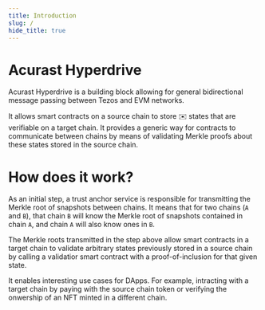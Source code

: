 ```yaml
---
title: Introduction
slug: /
hide_title: true
---
```



<head>
  <meta name="description" content="IBCF Documentation - Introduction" />
</head>

<div class="padding-vert--md"></div>

# Acurast Hyperdrive

Acurast Hyperdrive is a building block allowing for general bidirectional message passing between Tezos and EVM networks.

It allows smart contracts on a source chain to store ✉️ states that are verifiable on a target chain. It provides a generic way for contracts to communicate between chains by means of validating Merkle proofs about these states stored in the source chain.

# How does it work?

As an initial step, a trust anchor service is responsible for transmitting the Merkle root of snapshots between chains.
It means that for two chains (`A` and `B`), that chain `B` will know the Merkle root of snapshots contained in chain `A`, and
chain `A` will also know ones in `B`.

<div class="padding-vert--md"></div>

<center>
  <ThemedImage
    width="480px"
    sources={{
      light: useBaseUrl("/img/ibcf-relay.svg"),
      dark: useBaseUrl("/img/ibcf-relay-dark.svg"),
    }}
  />
</center>

<div class="padding-vert--md"></div>

The Merkle roots transmitted in the step above allow smart contracts in a target chain to validate arbitrary states previously stored in a source chain by calling a validatior smart contract with a proof-of-inclusion for that given state.

<div class="padding-vert--md"></div>

<center>
  <ThemedImage
    width="520px"
    sources={{
      light: useBaseUrl("/img/ibcf-client-interaction.svg"),
      dark: useBaseUrl("/img/ibcf-client-interaction-dark.svg"),
    }}
  />
</center>

<div class="padding-vert--md"></div>

It enables interesting use cases for DApps. For example, intracting with a target chain by paying with the source chain token or verifying the onwership of an NFT minted in a different chain.
